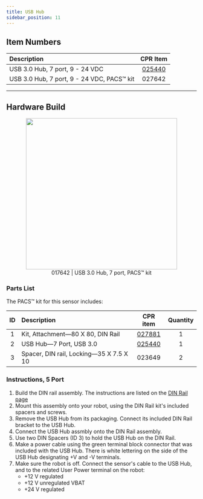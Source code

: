 ```yaml
---
title: USB Hub
sidebar_position: 11
---
```


## Item Numbers

| Description                               |                         CPR Item                         |
| :---------------------------------------- | :------------------------------------------------------: |
| USB 3.0 Hub, 7 port, 9 - 24 VDC           | [025440](/assets/pdf/clearpath_robotics_025440-TDS1.pdf) |
| USB 3.0 Hub, 7 port, 9 - 24 VDC, PACS&trade; kit |                          027642                          |

---

## Hardware Build

<center>
  <figure>
    <img
      src="/img/accessories_images/usb_hub_1.png"
      width="400"
    />
    <figcaption>017642 | USB 3.0 Hub, 7 port, PACS&trade; kit</figcaption>
  </figure>
</center>

### Parts List

The PACS&trade; kit for this sensor includes:

| ID  | Description                             |                         CPR item                         | Quantity |
| :-: | :-------------------------------------- | :------------------------------------------------------: | :------: |
|  1  | Kit, Attachment—80 X 80, DIN Rail       |           [027881](../add-ons/din_rail)           |    1     |
|  2  | USB Hub—7 Port, USB 3.0                 | [025440](/assets/pdf/clearpath_robotics_025440-TDS1.pdf) |    1     |
|  3  | Spacer, DIN rail, Locking—35 X 7.5 X 10 |                          023649                          |    2     |

### Instructions, 5 Port

1.  Build the DIN rail assembly. The instructions are listed on the [DIN Rail page](../add-ons/din_rail)
2.  Mount this assembly onto your robot, using the DIN Rail kit's included spacers and screws.
3.  Remove the USB Hub from its packaging.
    Connect its included DIN Rail bracket to the USB Hub.
4.  Connect the USB Hub assmbly onto the DIN Rail assembly.
5.  Use two DIN Spacers (ID 3) to hold the USB Hub on the DIN Rail.
6.  Make a power cable using the green terminal block connector that was included with the USB Hub.
    There is white lettering on the side of the USB Hub designating +V and -V terminals.
7.  Make sure the robot is off.
    Connect the sensor's cable to the USB Hub, and to the related User Power terminal on the robot:
    - +12 V regulated
    - +12 V unregulated VBAT
    - +24 V regulated
